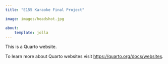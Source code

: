 ```yaml
---
title: "E155 Karaoke Final Project"

image: images/headshot.jpg

about:
    template: jolla
---
```


This is a Quarto website.

To learn more about Quarto websites visit <https://quarto.org/docs/websites>.
